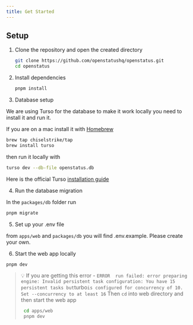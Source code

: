 ```yaml
---
title: Get Started
---
```


## Setup

1. Clone the repository and open the created directory

   ```sh
   git clone https://github.com/openstatushq/openstatus.git
   cd openstatus
   ```

2. Install dependencies

   ```sh
   pnpm install
   ```

3. Database setup

We are using Turso for the database to make it work locally you need to install
it and run it.

If you are on a mac install it with [Homebrew](https://brew.sh/)

```sh
brew tap chiselstrike/tap
brew install turso
```

then run it locally with

```sh
turso dev --db-file openstatus.db
```

Here is the official Turso
[installation guide](https://docs.turso.tech/reference/turso-cli)

4. Run the database migration

In the `packages/db` folder run

```sh
pnpm migrate
```

5. Set up your .env file

from `apps/web` and `packages/db` you will find .env.example. Please create your
own.

6. Start the web app locally

```sh
pnpm dev
```

> 💡 If you are getting this error -
> `ERROR  run failed: error preparing engine: Invalid persistent task configuration: You have 15 persistent tasks but`turbo`is configured for concurrency of 10. Set --concurrency to at least 16`
> Then `cd` into web directory and then start the web app
>
> ```sh
>  cd apps/web
>  pnpm dev
> ```
